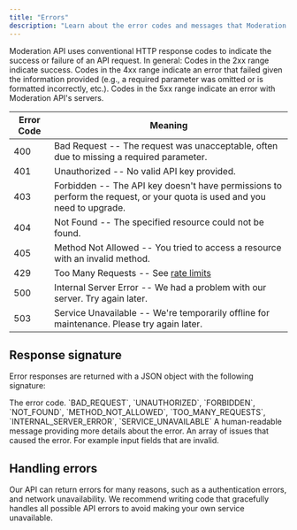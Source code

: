 ```yaml
---
title: "Errors"
description: "Learn about the error codes and messages that Moderation API returns."
---
```


Moderation API uses conventional HTTP response codes to indicate the success or failure of an API request. In general: Codes in the 2xx range indicate success. Codes in the 4xx range indicate an error that failed given the information provided (e.g., a required parameter was omitted or is formatted incorrectly, etc.). Codes in the 5xx range indicate an error with Moderation API's servers.

| Error Code | Meaning                                                                                                                  |
| ---------- | ------------------------------------------------------------------------------------------------------------------------ |
| 400        | Bad Request -- The request was unacceptable, often due to missing a required parameter.                                  |
| 401        | Unauthorized -- No valid API key provided.                                                                               |
| 403        | Forbidden -- The API key doesn't have permissions to perform the request, or your quota is used and you need to upgrade. |
| 404        | Not Found -- The specified resource could not be found.                                                                  |
| 405        | Method Not Allowed -- You tried to access a resource with an invalid method.                                             |
| 429        | Too Many Requests -- See [rate limits](/api-reference/rate-limits)                                                       |
| 500        | Internal Server Error -- We had a problem with our server. Try again later.                                              |
| 503        | Service Unavailable -- We're temporarily offline for maintenance. Please try again later.                                |

## Response signature

Error responses are returned with a JSON object with the following signature:

<ResponseField name="code" type="string" required>
  The error code. `BAD_REQUEST`, `UNAUTHORIZED`, `FORBIDDEN`, `NOT_FOUND`,
  `METHOD_NOT_ALLOWED`, `TOO_MANY_REQUESTS`, `INTERNAL_SERVER_ERROR`,
  `SERVICE_UNAVAILABLE`
</ResponseField>
<ResponseField name="message" type="string" required>
  A human-readable message providing more details about the error.
</ResponseField>
<ResponseField name="issues" type="array">
  An array of issues that caused the error. For example input fields that are
  invalid.
</ResponseField>

## Handling errors

Our API can return errors for many reasons, such as a authentication errors, and network unavailability. We recommend writing code that gracefully handles all possible API errors to avoid making your own service unavailable.
